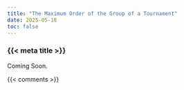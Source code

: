 ```yaml
---
title: "The Maximum Order of the Group of a Tournament"
date: 2025-05-18
toc: false
---
```


### {{< meta title >}}

Coming Soon.



{{< comments >}}